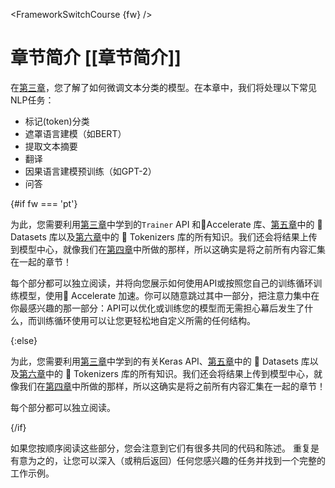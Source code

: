 <FrameworkSwitchCourse {fw} />

# 章节简介 [[章节简介]]

在[第三章](/course/chapter3)，您了解了如何微调文本分类的模型。在本章中，我们将处理以下常见NLP任务：

- 标记(token)分类
- 遮罩语言建模（如BERT）
- 提取文本摘要
- 翻译
- 因果语言建模预训练（如GPT-2）
- 问答

{#if fw === 'pt'}

为此，您需要利用[第三章](/course/chapter3)中学到的`Trainer` API 和🤗Accelerate 库、[第五章](/course/chapter5)中的 🤗 Datasets 库以及[第六章](/course/chapter6)中的 🤗 Tokenizers 库的所有知识。我们还会将结果上传到模型中心，就像我们在[第四章](/course/chapter4)中所做的那样，所以这确实是将之前所有内容汇集在一起的章节！

每个部分都可以独立阅读，并将向您展示如何使用API或按照您自己的训练循环训练模型，使用🤗 Accelerate 加速。你可以随意跳过其中一部分，把注意力集中在你最感兴趣的那一部分：API可以优化或训练您的模型而无需担心幕后发生了什么，而训练循环使用可以让您更轻松地自定义所需的任何结构。

{:else}

为此，您需要利用[第三章](/course/chapter3)中学到的有关Keras API、[第五章](/course/chapter5)中的 🤗 Datasets 库以及[第六章](/course/chapter6)中的 🤗 Tokenizers 库的所有知识。我们还会将结果上传到模型中心，就像我们在[第四章](/course/chapter4)中所做的那样，所以这确实是将之前所有内容汇集在一起的章节！

每个部分都可以独立阅读。

{/if}


<Tip>

如果您按顺序阅读这些部分，您会注意到它们有很多共同的代码和陈述。 重复是有意为之的，让您可以深入（或稍后返回）任何您感兴趣的任务并找到一个完整的工作示例。

</Tip>
